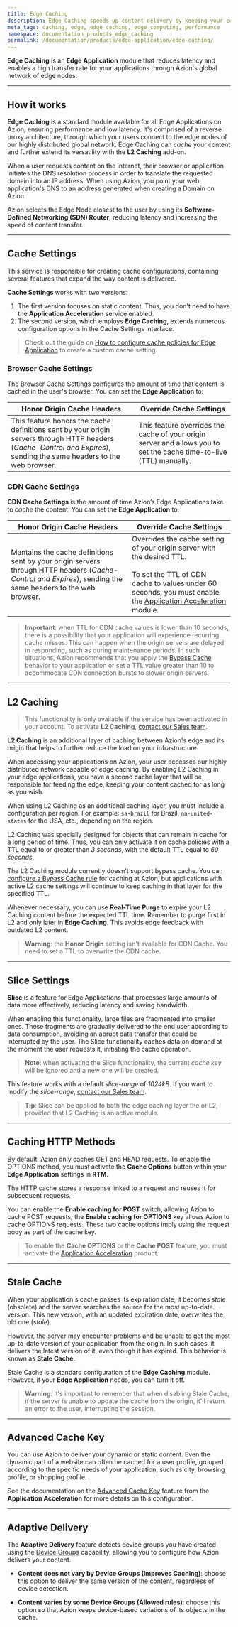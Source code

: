 ```yaml
---
title: Edge Caching
description: Edge Caching speeds up content delivery by keeping your content cached at the edge and bringing your application closer to your users.
meta_tags: caching, edge, edge caching, edge computing, performance
namespace: documentation_products_edge_caching
permalink: /documentation/products/edge-application/edge-caching/
---
```


**Edge Caching** is an **Edge Application** module that reduces latency and enables a high transfer rate for your applications through Azion's global network of edge nodes.

---

## How it works

**Edge Caching** is a standard module available for all Edge Applications on Azion, ensuring performance and low latency. It's comprised of a reverse proxy architecture, through which your users connect to the edge nodes of our highly distributed global network. Edge Caching can *cache* your content and further extend its versatility with the **L2 Caching** add-on.

When a user requests content on the internet, their browser or application initiates the DNS resolution process in order to translate the requested domain into an IP address. When using Azion, you point your web application's DNS to an address generated when creating a Domain on Azion.

Azion selects the Edge Node closest to the user by using its **Software-Defined Networking (SDN) Router**, reducing latency and increasing the speed of content transfer.

---

## Cache Settings 

This service is responsible for creating cache configurations, containing several features that expand the way content is delivered.

**Cache Settings** works with two versions:

1. The first version focuses on static content. Thus, you don't need to have the **Application Acceleration** service enabled.
2. The second version, which employs **Edge Caching**, extends numerous configuration options in the Cache Settings interface.

> Check out the guide on [How to configure cache policies for Edge Application](/en/documentation/products/guides/edge-caching/) to create a custom cache setting.

### Browser Cache Settings

The Browser Cache Settings configures the amount of time that content is cached in the user's browser. You can set the **Edge Application** to:

| Honor Origin Cache Headers                    | Override Cache Settings                       |
| --------------------------------------------- | --------------------------------------------- |
| This feature honors the cache definitions sent by your origin servers through HTTP headers (*Cache-Control and Expires*), sending the same headers to the web browser. | This feature overrides the cache of your origin server and allows you to set the cache time-to-live (TTL) manually. |

### CDN Cache Settings

**CDN Cache Settings** is the amount of time Azion’s Edge Applications take to *cache* the content. You can set the **Edge Application** to:

| Honor Origin Cache Headers                                   | Override Cache Settings                                      |
| ------------------------------------------------------------ | ------------------------------------------------------------ |
| Mantains the cache definitions sent by your origin servers through HTTP headers (*Cache-Control and Expires*), sending the same headers to the web browser. | Overrides the cache setting of your origin server with the desired TTL.<br /><br />To set the TTL of CDN cache to values under 60 seconds, you must enable the [Application Acceleration](/en/documentation/products/edge-application/application-acceleration/) module. |

> **Important**: when TTL for CDN cache values is lower than 10 seconds, there is a possibility that your application will experience recurring cache misses. This can happen when the origin servers are delayed in responding, such as during maintenance periods. In such situations, Azion recommends that you apply the [Bypass Cache](/documentation/products/edge-application/application-acceleration/#bypass-cache) behavior to your application or set a TTL value greater than 10 to accommodate CDN connection bursts to slower origin servers.

---

## L2 Caching

> This functionality is only available if the service has been activated in your account. To activate **L2 Caching**, [contact our Sales team](https://www.azion.com/en/contact-sales/).

**L2 Caching** is an additional layer of caching between Azion's edge and its origin that helps to further reduce the load on your infrastructure.

When accessing your applications on Azion, your user accesses our highly distributed network capable of edge caching. By enabling L2 Caching in your edge applications, you have a second cache layer that will be responsible for feeding the edge, keeping your content cached for as long as you wish.

When using L2 Caching as an additional caching layer, you must include a configuration per region. For example: `sa-brazil` for Brazil, `na-united-states` for the USA, etc., depending on the region.

L2 Caching was specially designed for objects that can remain in cache for a long period of time. Thus, you can only activate it on cache policies with a TTL equal to or greater than *3 seconds*, with the default TTL equal to *60 seconds*.

The L2 Caching module currently doesn't support bypass cache. You can [configure a Bypass Cache rule](/en/documentation/products/guides/edge-caching/#bypass-cache) for caching at Azion, but applications with active L2 cache settings will continue to keep caching in that layer for the specified TTL.

Whenever necessary, you can use **Real-Time Purge** to expire your L2 Caching content before the expected TTL time. Remember to purge first in L2 and only later in **Edge Caching**. This avoids edge feedback with outdated L2 content.

> **Warning**: the **Honor Origin** setting isn't available for CDN Cache. You need to set a TTL to overwrite the CDN cache.

---

## Slice Settings

**Slice** is a feature for Edge Applications that processes large amounts of data more effectively, reducing latency and saving bandwidth.

When enabling this functionality, large files are fragmented into smaller ones. These fragments are gradually delivered to the end user according to data consumption, avoiding an abrupt data transfer that could be interrupted by the user. The Slice functionality caches data on demand at the moment the user requests it, initiating the cache operation.

> **Note**: when activating the Slice functionality, the current *cache key* will be ignored and a new one will be created.

This feature works with a default *slice-range* of *1024kB*. If you want to modify the *slice-range*, [contact our Sales team](https://www.azion.com/en/contact-sales/).

> **Tip**: Slice can be applied to both the edge caching layer the or L2, provided that L2 Caching is an active module.

---

## Caching HTTP Methods 

By default, Azion only caches GET and HEAD requests. To enable the OPTIONS method, you must activate the **Cache Options** button within your **Edge Application** settings in **RTM**.

The HTTP cache stores a response linked to a request and reuses it for subsequent requests.

You can enable the **Enable caching for POST** switch, allowing Azion to cache POST requests; the **Enable caching for OPTIONS** key allows Azion to cache OPTIONS requests. These two cache options imply using the request body as part of the cache key.

> To enable the **Cache OPTIONS** or the **Cache POST** feature, you must activate the [Application Acceleration](/en/documentation/products/edge-application/application-acceleration/) product.

---

## Stale Cache 

When your application's cache passes its expiration date, it becomes *stale* (obsolete) and the server searches the source for the most up-to-date version. This new version, with an updated expiration date, overwrites the old one (*stale*).

However, the server may encounter problems and be unable to get the most up-to-date version of your application from the origin. In such cases, it delivers the latest version of it, even though it has expired. This behavior is known as **Stale Cache**.

Stale Cache is a standard configuration of the **Edge Caching** module. However, if your **Edge Application** needs, you can turn it off.

> **Warning**: it's important to remember that when disabling Stale Cache, if the server is unable to update the cache from the origin, it'll return an error to the user, interrupting the session.

---

## Advanced Cache Key 

You can use Azion to deliver your dynamic or static content. Even the dynamic part of a website can often be cached for a user profile, grouped according to the specific needs of your application, such as city, browsing profile, or shopping profile.

See the documentation on the [Advanced Cache Key](/en/documentation/products/edge-application/application-acceleration/#advanced-cache-key) feature from the **Application Acceleration** for more details on this configuration.

---

## Adaptive Delivery 

The **Adaptive Delivery** feature detects device groups you have created using the [Device Groups](/en/documentation/products/edge-application/device-groups/) capability, allowing you to configure how Azion delivers your content.

- **Content does not vary by Device Groups (Improves Caching)**: choose this option to deliver the same version of the content, regardless of device detection.

- **Content varies by some Device Groups (Allowed rules)**: choose this option so that Azion keeps device-based variations of its objects in the cache.
